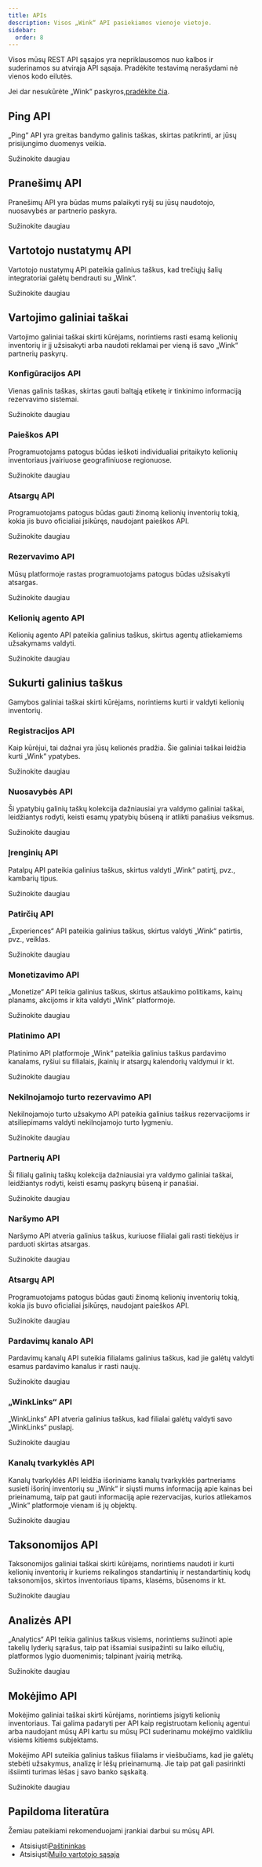 ```yaml
---
title: APIs
description: Visos „Wink“ API pasiekiamos vienoje vietoje.
sidebar:
  order: 8
---
```


Visos mūsų REST API sąsajos yra nepriklausomos nuo kalbos ir suderinamos su atvirąja API sąsaja. Pradėkite testavimą nerašydami nė vienos kodo eilutės.

Jei dar nesukūrėte „Wink“ paskyros,[pradėkite čia](/user/register).

## Ping API

„Ping“ API yra greitas bandymo galinis taškas, skirtas patikrinti, ar jūsų prisijungimo duomenys veikia.

<LinkButton href="https://docs.wink.travel/ping" variant="secondary" icon="external" target="_blank">
  Sužinokite daugiau
</LinkButton>


## Pranešimų API

Pranešimų API yra būdas mums palaikyti ryšį su jūsų naudotojo, nuosavybės ar partnerio paskyra.

<LinkButton href="https://docs.wink.travel/notifications" variant="secondary" icon="external" target="_blank">
  Sužinokite daugiau
</LinkButton>


## Vartotojo nustatymų API

Vartotojo nustatymų API pateikia galinius taškus, kad trečiųjų šalių integratoriai galėtų bendrauti su „Wink“.

<LinkButton href="https://docs.wink.travel/user-settings" variant="secondary" icon="external" target="_blank">
  Sužinokite daugiau
</LinkButton>


## Vartojimo galiniai taškai

Vartojimo galiniai taškai skirti kūrėjams, norintiems rasti esamą kelionių inventorių ir jį užsisakyti arba naudoti reklamai per vieną iš savo „Wink“ partnerių paskyrų.

### Konfigūracijos API

Vienas galinis taškas, skirtas gauti baltąją etiketę ir tinkinimo informaciją rezervavimo sistemai.

<LinkButton href="https://docs.wink.travel/engine-client" variant="secondary" icon="external" target="_blank">
  Sužinokite daugiau
</LinkButton>


### Paieškos API

Programuotojams patogus būdas ieškoti individualiai pritaikyto kelionių inventoriaus įvairiuose geografiniuose regionuose.

<LinkButton href="https://docs.wink.travel/lookup" variant="secondary" icon="external" target="_blank">
  Sužinokite daugiau
</LinkButton>


### Atsargų API

Programuotojams patogus būdas gauti žinomą kelionių inventorių tokią, kokia jis buvo oficialiai įsikūręs, naudojant paieškos API.

<LinkButton href="https://docs.wink.travel/inventory" variant="secondary" icon="external" target="_blank">
  Sužinokite daugiau
</LinkButton>


### Rezervavimo API

Mūsų platformoje rastas programuotojams patogus būdas užsisakyti atsargas.

<LinkButton href="https://docs.wink.travel/booking" variant="secondary" icon="external" target="_blank">
  Sužinokite daugiau
</LinkButton>


### Kelionių agento API

Kelionių agento API pateikia galinius taškus, skirtus agentų atliekamiems užsakymams valdyti.

<LinkButton href="https://docs.wink.travel/travel-agent" variant="secondary" icon="external" target="_blank">
  Sužinokite daugiau
</LinkButton>


## Sukurti galinius taškus

Gamybos galiniai taškai skirti kūrėjams, norintiems kurti ir valdyti kelionių inventorių.

### Registracijos API

Kaip kūrėjui, tai dažnai yra jūsų kelionės pradžia. Šie galiniai taškai leidžia kurti „Wink“ ypatybes.

<LinkButton href="https://docs.wink.travel/extranet/property/register" variant="secondary" icon="external" target="_blank">
  Sužinokite daugiau
</LinkButton>


### Nuosavybės API

Ši ypatybių galinių taškų kolekcija dažniausiai yra valdymo galiniai taškai, leidžiantys rodyti, keisti esamų ypatybių būseną ir atlikti panašius veiksmus.

<LinkButton href="https://docs.wink.travel/extranet/property" variant="secondary" icon="external" target="_blank">
  Sužinokite daugiau
</LinkButton>


### Įrenginių API

Patalpų API pateikia galinius taškus, skirtus valdyti „Wink“ patirtį, pvz., kambarių tipus.

<LinkButton href="https://docs.wink.travel/extranet/facilities" variant="secondary" icon="external" target="_blank">
  Sužinokite daugiau
</LinkButton>


### Patirčių API

„Experiences“ API pateikia galinius taškus, skirtus valdyti „Wink“ patirtis, pvz., veiklas.

<LinkButton href="https://docs.wink.travel/extranet/experiences" variant="secondary" icon="external" target="_blank">
  Sužinokite daugiau
</LinkButton>


### Monetizavimo API

„Monetize“ API teikia galinius taškus, skirtus atšaukimo politikams, kainų planams, akcijoms ir kita valdyti „Wink“ platformoje.

<LinkButton href="https://docs.wink.travel/extranet/monetize" variant="secondary" icon="external" target="_blank">
  Sužinokite daugiau
</LinkButton>


### Platinimo API

Platinimo API platformoje „Wink“ pateikia galinius taškus pardavimo kanalams, ryšiui su filialais, įkainių ir atsargų kalendorių valdymui ir kt.

<LinkButton href="https://docs.wink.travel/extranet/distribution" variant="secondary" icon="external" target="_blank">
  Sužinokite daugiau
</LinkButton>


### Nekilnojamojo turto rezervavimo API

Nekilnojamojo turto užsakymo API pateikia galinius taškus rezervacijoms ir atsiliepimams valdyti nekilnojamojo turto lygmeniu.

<LinkButton href="https://docs.wink.travel/extranet/booking" variant="secondary" icon="external" target="_blank">
  Sužinokite daugiau
</LinkButton>


### Partnerių API

Ši filialų galinių taškų kolekcija dažniausiai yra valdymo galiniai taškai, leidžiantys rodyti, keisti esamų paskyrų būseną ir panašiai.

<LinkButton href="https://docs.wink.travel/affiliate" variant="secondary" icon="external" target="_blank">
  Sužinokite daugiau
</LinkButton>


### Naršymo API

Naršymo API atveria galinius taškus, kuriuose filialai gali rasti tiekėjus ir parduoti skirtas atsargas.

<LinkButton href="https://docs.wink.travel/affiliate/browse" variant="secondary" icon="external" target="_blank">
  Sužinokite daugiau
</LinkButton>


### Atsargų API

Programuotojams patogus būdas gauti žinomą kelionių inventorių tokią, kokia jis buvo oficialiai įsikūręs, naudojant paieškos API.

<LinkButton href="https://docs.wink.travel/affiliate/inventory" variant="secondary" icon="external" target="_blank">
  Sužinokite daugiau
</LinkButton>


### Pardavimų kanalo API

Pardavimų kanalų API suteikia filialams galinius taškus, kad jie galėtų valdyti esamus pardavimo kanalus ir rasti naujų.

<LinkButton href="https://docs.wink.travel/affiliate/sales-channel" variant="secondary" icon="external" target="_blank">
  Sužinokite daugiau
</LinkButton>


### „WinkLinks“ API

„WinkLinks“ API atveria galinius taškus, kad filialai galėtų valdyti savo „WinkLinks“ puslapį.

<LinkButton href="https://docs.wink.travel/affiliate/winklinks" variant="secondary" icon="external" target="_blank">
  Sužinokite daugiau
</LinkButton>


### Kanalų tvarkyklės API

Kanalų tvarkyklės API leidžia išoriniams kanalų tvarkyklės partneriams susieti išorinį inventorių su „Wink“ ir siųsti mums informaciją apie kainas bei prieinamumą, taip pat gauti informaciją apie rezervacijas, kurios atliekamos „Wink“ platformoje vienam iš jų objektų.

<LinkButton href="https://docs.wink.travel/channel-manager" variant="secondary" icon="external" target="_blank">
  Sužinokite daugiau
</LinkButton>


## Taksonomijos API

Taksonomijos galiniai taškai skirti kūrėjams, norintiems naudoti ir kurti kelionių inventorių ir kuriems reikalingos standartinių ir nestandartinių kodų taksonomijos, skirtos inventoriaus tipams, klasėms, būsenoms ir kt.

<LinkButton href="https://docs.wink.travel/reference" variant="secondary" icon="external" target="_blank">
  Sužinokite daugiau
</LinkButton>


## Analizės API

„Analytics“ API teikia galinius taškus visiems, norintiems sužinoti apie takelių lyderių sąrašus, taip pat išsamiai susipažinti su laiko eilučių, platformos lygio duomenimis; talpinant įvairią metriką.

<LinkButton href="https://docs.wink.travel/analytics" variant="secondary" icon="external" target="_blank">
  Sužinokite daugiau
</LinkButton>


## Mokėjimo API

Mokėjimo galiniai taškai skirti kūrėjams, norintiems įsigyti kelionių inventoriaus. Tai galima padaryti per API kaip registruotam kelionių agentui arba naudojant mūsų API kartu su mūsų PCI suderinamu mokėjimo valdikliu visiems kitiems subjektams.

Mokėjimo API suteikia galinius taškus filialams ir viešbučiams, kad jie galėtų stebėti užsakymus, analizę ir lėšų prieinamumą. Jie taip pat gali pasirinkti išsiimti turimas lėšas į savo banko sąskaitą.

<LinkButton href="https://docs.wink.travel/payment" variant="secondary" icon="external" target="_blank">
  Sužinokite daugiau
</LinkButton>


## Papildoma literatūra

Žemiau pateikiami rekomenduojami įrankiai darbui su mūsų API.

* Atsisiųsti[Paštininkas](https://www.postman.com)
* Atsisiųsti[Muilo vartotojo sąsaja](https://www.soapui.org)

